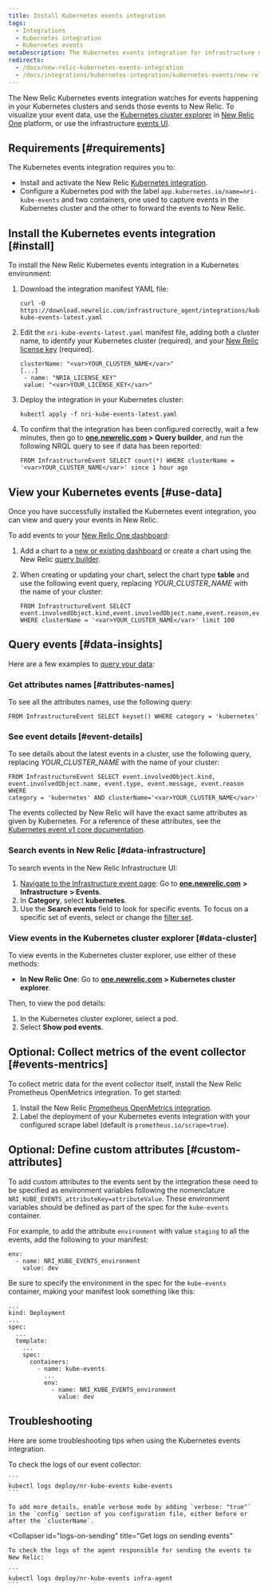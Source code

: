 ```yaml
---
title: Install Kubernetes events integration
tags:
  - Integrations
  - Kubernetes integration
  - Kubernetes events
metaDescription: The Kubernetes events integration for infrastructure monitoring watches for events happening in Kubernetes clusters and sends them to New Relic.
redirects:
  - /docs/new-relic-kubernetes-events-integration
  - /docs/integrations/kubernetes-integration/kubernetes-events/new-relic-kubernetes-events-integration
---
```


The New Relic Kubernetes events integration watches for events happening in your Kubernetes clusters and sends those events to New Relic. To visualize your event data, use the [Kubernetes cluster explorer](/docs/integrations/kubernetes-integration/cluster-explorer/kubernetes-cluster-explorer) in [New Relic One](/docs/new-relic-one/use-new-relic-one/get-started/introduction-new-relic-one) platform, or use the infrastructure [events UI](/docs/infrastructure/new-relic-infrastructure/infrastructure-ui-pages/infrastructure-events-page-live-feed-every-config-change).

## Requirements [#requirements]

The Kubernetes events integration requires you to:

* Install and activate the New Relic [Kubernetes integration](/docs/integrations/kubernetes-integration/installation/kubernetes-installation-configuration).
* Configure a Kubernetes pod with the label `app.kubernetes.io/name=nri-kube-events` and two containers, one used to capture events in the Kubernetes cluster and the other to forward the events to New Relic.

## Install the Kubernetes events integration [#install]

To install the New Relic Kubernetes events integration in a Kubernetes environment:

1. Download the integration manifest YAML file:

   ```
   curl -O https://download.newrelic.com/infrastructure_agent/integrations/kubernetes/nri-kube-events-latest.yaml
   ```
2. Edit the `nri-kube-events-latest.yaml` manifest file, adding both a cluster name, to identify your Kubernetes cluster (required), and your [New Relic license key](/docs/accounts-partnerships/accounts/account-setup/license-key) (required).

   ```
   clusterName: "<var>YOUR_CLUSTER_NAME</var>"
   [...]
   	- name: "NRIA_LICENSE_KEY"
   	value: "<var>YOUR_LICENSE_KEY</var>"
   ```
3. Deploy the integration in your Kubernetes cluster:

   ```
   kubectl apply -f nri-kube-events-latest.yaml
   ```
4. To confirm that the integration has been configured correctly, wait a few minutes, then go to **[one.newrelic.com](https://one.newrelic.com) > Query builder**, and run the following NRQL query to see if data has been reported:

   ```
   FROM InfrastructureEvent SELECT count(*) WHERE clusterName = '<var>YOUR_CLUSTER_NAME</var>' since 1 hour ago
   ```

## View your Kubernetes events [#use-data]

Once you have successfully installed the Kubernetes event integration, you can view and query your events in New Relic.

To add events to your [New Relic One dashboard](/docs/dashboards/new-relic-one-dashboards/get-started/introduction-new-relic-one-dashboards):

1. Add a chart to a [new or existing dashboard](/docs/query-your-data/explore-query-data/dashboards/introduction-dashboards/) or create a chart using the New Relic [query builder](/docs/chart-builder/use-chart-builder/get-started/introduction-chart-builder).
2. When creating or updating your chart, select the chart type **table** and use the following event query, replacing <var>YOUR_CLUSTER_NAME</var> with the name of your cluster:

   ```
   FROM InfrastructureEvent SELECT
   event.involvedObject.kind,event.involvedObject.name,event.reason,event.message 
   WHERE clusterName = '<var>YOUR_CLUSTER_NAME</var>' limit 100
   ```

## Query events [#data-insights]

Here are a few examples to [query your data](/docs/using-new-relic/data/understand-data/query-new-relic-data):

### Get attributes names [#attributes-names]

To see all the attributes names, use the following query:

```
FROM InfrastructureEvent SELECT keyset() WHERE category = 'kubernetes'
```

### See event details [#event-details]

To see details about the latest events in a cluster, use the following query, replacing <var>YOUR_CLUSTER_NAME</var> with the name of your cluster:

```
FROM InfrastructureEvent SELECT event.involvedObject.kind, 
event.involvedObject.name, event.type, event.message, event.reason WHERE 
category = 'kubernetes' AND clusterName='<var>YOUR_CLUSTER_NAME</var>'​
```

The events collected by New Relic will have the exact same attributes as given by Kubernetes. For a reference of these attributes, see the [Kubernetes event v1 core documentation](https://kubernetes.io/docs/reference/generated/kubernetes-api/v1.19/#event-v1-core).

### Search events in New Relic [#data-infrastructure]

To search events in the New Relic Infrastructure UI:

1. [Navigate to the Infrastructure event page](http://one.newrelic.com): Go to [**one.newrelic.com**](http://one.newrelic.com) **> Infrastructure** **> Events**.
2. In **Category**, select **kubernetes**.
3. Use the <Icon name="fe-search"/>
   **Search events** field to look for specific events. To focus on a specific set of events, select or change the [filter set](/docs/scopes-organize-your-infrastructure).

### View events in the Kubernetes cluster explorer [#data-cluster]

To view events in the Kubernetes cluster explorer, use either of these methods:

* **In New Relic One**: Go to **[one.newrelic.com](http://one.newrelic.com) > Kubernetes cluster explorer**.

Then, to view the pod details:

1. In the Kubernetes cluster explorer, select a pod.
2. Select **Show pod events**.

## Optional: Collect metrics of the event collector [#events-mentrics]

To collect metric data for the event collector itself, install the New Relic Prometheus OpenMetrics integration. To get started:

1. Install the New Relic [Prometheus OpenMetrics integration](/docs/integrations/prometheus-integrations/prometheus-kubernetes/new-relic-prometheus-openmetrics-integration-kubernetes).
2. Label the deployment of your Kubernetes events integration with your configured scrape label (default is `prometheus.io/scrape=true`).

## Optional: Define custom attributes [#custom-attributes]

To add custom attributes to the events sent by the integration these need to be specified as environment variables following the nomenclature `NRI_KUBE_EVENTS_attributeKey=attributeValue`. These environment variables should be defined as part of the spec for the `kube-events` container.

For example, to add the attribute `environment` with value `staging` to all the events, add the following to your manifest:

```
env: 
  - name: NRI_KUBE_EVENTS_environment 
    value: dev
```

Be sure to specify the environment in the spec for the `kube-events` container, making your manifest look something like this:

```
...
kind: Deployment
...
spec:
  ...
  template:
    ...
    spec:
      containers:
        - name: kube-events
          ...
          env:
            - name: NRI_KUBE_EVENTS_environment
              value: dev
```

## Troubleshooting

Here are some troubleshooting tips when using the Kubernetes events integration.

<CollapserGroup>
  <Collapser
    id="logs-on-collection"
    title="Get logs on event collection"
  >
    To check the logs of our event collector:

    ```
    kubectl logs deploy/nr-kube-events kube-events
    ```

    To add more details, enable verbose mode by adding `verbose: "true"` in the `config` section of you configuration file, either before or after the `clusterName`.
  </Collapser>

  <Collapser
    id="logs-on-sending"
    title="Get logs on sending events"
  >
    To check the logs of the agent responsible for sending the events to New Relic:

    ```
    kubectl logs deploy/nr-kube-events infra-agent
    ```
  </Collapser>
</CollapserGroup>
